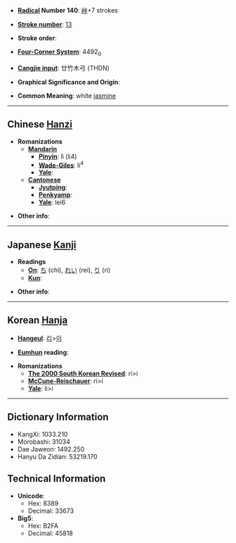 * '''[[Wiktionary:Chinese radical index| Radical]] Number 140''': [[Wiktionary:Chinese radical index 艸|艸]]+7 strokes

* '''[[Wiktionary:Chinese total strokes index|Stroke number]]''': [[Wiktionary:Chinese total strokes index 13|13]]

* '''Stroke order''': 

* '''[[Wiktionary:Chinese four corner index|Four-Corner System]]''': 4492<sub>0</sub>

* '''[[Wiktionary:Chinese Cangjie index|Cangjie input]]''': 廿竹木弓 (THDN)

* '''Graphical Significance and Origin''': 

* '''Common Meaning''': white [[jasmine]]

----

== Chinese [[Hanzi]] ==

* '''Romanizations'''
** '''[[Mandarin]]'''
*** '''[[Pinyin]]''': lì (li4)
*** '''[[Wade-Giles]]''': li<sup>4</sup>
*** '''[[Yale]]''': 
** '''[[Cantonese]]'''
*** '''[[Jyutping]]''':
*** '''[[Penkyamp]]''': 
*** '''[[Yale]]''': lei6

* '''Other info''': 

----

== Japanese [[Kanji]] ==

* '''Readings'''
** '''[[On]]''': [[ち]] (chi), [[れい]] (rei), [[り]] (ri)
** '''[[Kun]]''': 

* '''Other info''':  

----

== Korean [[Hanja]] ==

* '''[[Hangeul]]''': [[리]]>[[이]]

* '''[[Eumhun]] reading''': 

* '''Romanizations'''
** '''[[The 2000 South Korean Revised Romanization|The 2000 South Korean Revised]]''': ri>i
** '''[[McCune-Reischauer]]''': ri>i
** '''[[Yale]]''': li>i

----

== Dictionary Information ==

* KangXi: 1033.210
* Morobashi: 31034
* Dae Jaweon: 1492.250
* Hanyu Da Zidian: 53219.170

== Technical Information ==

* '''Unicode''':
** Hex: 8389
** Decimal: 33673
* '''Big5''':
** Hex: B2FA
** Decimal: 45818